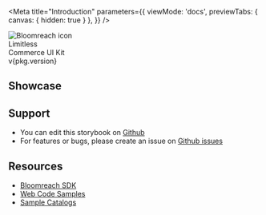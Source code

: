
<Meta
    title="Introduction"
    parameters={{
        viewMode: 'docs',
        previewTabs: {
            canvas: { hidden: true }
        },
    }}
/>

<div className="introduction-story">
  <div style={{ background: '#ffdd33', marginBottom: '2rem', borderRadius: '8px' }}>
    <div style={{ padding: '2rem' }}>
      <div>
        <div>
          <img style={{ width: '8rem', border: '3px solid #002840', borderRadius: '50%' }} src={bloomreachIcon} alt="Bloomreach icon" />
        </div>
        <div style={{ fontSize: '5rem', fontWeight: 600, lineHeight: '6rem', color: '#002840' }}>Limitless<br /> Commerce UI Kit</div>
      </div>
      <div style={{ fontSize: '1.5rem', fontWeight: 600, lineHeight: '4rem', color: '#666880' }}>v{pkg.version}</div>
    </div>
  </div>
</div>

## Showcase

<Canvas of={ThemeStories.Basic} />

## Support

* You can edit this storybook on [Github](https://github.com/bloomreach/limitless-ui-react)
* For features or bugs, please create an issue on [Github issues](https://github.com/bloomreach/limitless-ui-react/issues)

## Resources

* [Bloomreach SDK](https://documentation.bloomreach.com/discovery/docs/discovery-sdks)
* [Web Code Samples](https://documentation.bloomreach.com/discovery/docs/discovery-web-code-samples)
* [Sample Catalogs](https://github.com/bloomreach/sample-catalogs)
